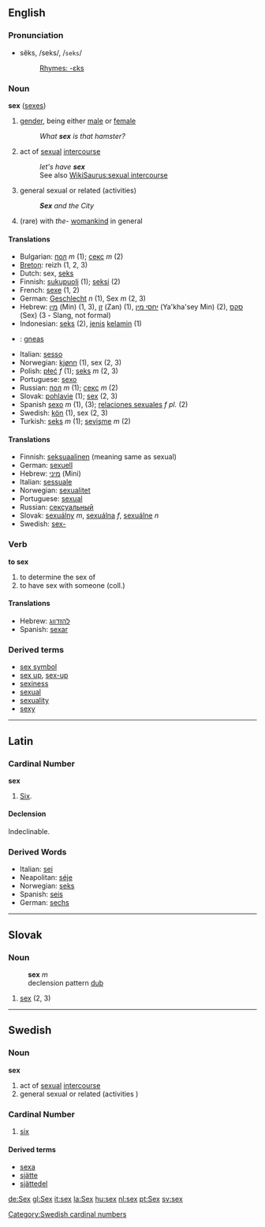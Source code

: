 ==English==
===Pronunciation===
*sĕks, /seks/, /<tt>seks</tt>/
*:[[Rhymes:English:-ɛks|Rhymes: -ɛks]]

===Noun===
'''sex''' ([[sexes]])

#[[gender]], being either [[male]] or [[female]]
#:''What '''sex''' is that hamster?''
#act of [[sexual]] [[intercourse]] 
#:''let's have '''sex'''''
#:See also [[WikiSaurus:sexual intercourse]]
#general sexual or related (activities)
#:'''''Sex''' and the City''
#(rare) with ''the''- [[womankind]] in general

====Translations====
*Bulgarian: [[пол]] ''m'' (1); [[секс]] ''m'' (2)
*[[Breton]]: reizh (1, 2, 3)
*Dutch: sex, [[seks]]
*Finnish: [[sukupuoli]] (1); [[seksi]] (2)
*French: [[sexe]] (1, 2)
*German: [[Geschlecht]] ''n'' (1), Sex ''m'' (2, 3)
*Hebrew: [[מין]] (Min) (1, 3), [[זן]] (Zan) (1), [[יחסי מין]] (Ya'kha'sey Min) (2), [[סקס]] (Sex) (3 - Slang, not formal)
*Indonesian: [[seks]] (2), [[jenis]] [[kelamin]] (1)
*{{ga}}: [[gneas]]
*Italian: [[sesso]]
*Norwegian: [[kjønn]] (1), sex (2, 3)
*Polish: [[płeć]] ''f'' (1); [[seks]] ''m'' (2, 3)
*Portuguese: [[sexo]]
*Russian: [[пол]] ''m'' (1); [[секс]] ''m'' (2)
*Slovak: [[pohlavie]] (1); [[sex#Slovak|sex]] (2, 3)
*Spanish [[sexo]] ''m'' (1), (3); [[relaciones sexuales]] ''f pl.'' (2)
*Swedish: [[kön]] (1), sex (2, 3)
*Turkish: [[seks]] ''m'' (1); [[sevişme]] ''m'' (2)

====Translations====
*Finnish: [[seksuaalinen]] (meaning same as sexual)
*German: [[sexuell]]
*Hebrew: [[מיני]] (Mini)
*Italian: [[sessuale]]
*Norwegian: [[sexualitet]]
*Portuguese: [[sexual]]
*Russian: [[сексуальный]]
*Slovak: [[sexuálny]] ''m'', [[sexuálna]] ''f'', [[sexuálne]] ''n''
*Swedish: [[sex-]]

===Verb===
'''to sex'''

#to determine the sex of
#to have sex with someone (coll.)

====Translations====
*Hebrew: [[להזדווג]]
*Spanish: [[sexar]]

===Derived terms===
*[[sex symbol]]
*[[sex up]], [[sex-up]]
*[[sexiness]]
*[[sexual]]
*[[sexuality]]
*[[sexy]]

----

== Latin ==

=== Cardinal Number ===
'''sex'''
# [[Six]].

====Declension====
Indeclinable.

=== Derived Words ===
*Italian: [[sei]]
*Neapolitan: [[séje]]
*Norwegian: [[seks]]
*Spanish: [[seis]]
*German: [[sechs]]

----

== Slovak ==
=== Noun ===
:'''sex''' ''m''
: declension pattern [[Slovak declension pattern dub|dub]]
# [[sex#English|sex]] (2, 3)

----

==Swedish==
===Noun===
'''sex'''
#act of [[sexual]] [[intercourse]] 
#general sexual or related (activities )

=== Cardinal Number ===
# [[six]]

====Derived terms====
*[[sexa]]
*[[sjätte]]
*[[sjättedel]]
[[Category:Swedish cardinal numbers]]

[[de:Sex]]
[[gl:Sex]]
[[it:sex]]
[[la:Sex]]
[[hu:sex]]
[[nl:sex]]
[[pt:Sex]]
[[sv:sex]]